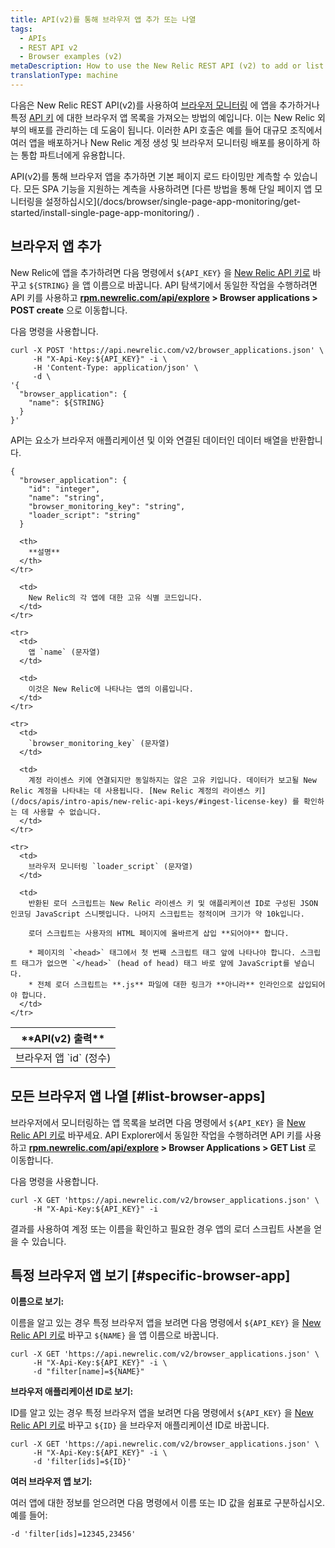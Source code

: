 ```yaml
---
title: API(v2)를 통해 브라우저 앱 추가 또는 나열
tags:
  - APIs
  - REST API v2
  - Browser examples (v2)
metaDescription: How to use the New Relic REST API (v2) to add or list browser apps.
translationType: machine
---
```


다음은 New Relic REST API(v2)를 사용하여 [브라우저 모니터링](/docs/browser/new-relic-browser/welcome-new-relic-browser/new-relic-browser) 에 앱을 추가하거나 특정 [API 키](/docs/apis/rest-api-v2/requirements/api-keys) 에 대한 브라우저 앱 목록을 가져오는 방법의 예입니다. 이는 New Relic 외부의 배포를 관리하는 데 도움이 됩니다. 이러한 API 호출은 예를 들어 대규모 조직에서 여러 앱을 배포하거나 New Relic 계정 생성 및 브라우저 모니터링 배포를 용이하게 하는 통합 파트너에게 유용합니다.

<Callout variant="important">
  API(v2)를 통해 브라우저 앱을 추가하면 기본 페이지 로드 타이밍만 계측할 수 있습니다. 모든 SPA 기능을 지원하는 계측을 사용하려면 [다른 방법을 통해 단일 페이지 앱 모니터링을 설정하십시오](/docs/browser/single-page-app-monitoring/get-started/install-single-page-app-monitoring/) .
</Callout>

## 브라우저 앱 추가

New Relic에 앱을 추가하려면 다음 명령에서 `${API_KEY}` 을 [New Relic API 키로](/docs/apis/rest-api-v2/requirements/api-keys#rest-api-key) 바꾸고 `${STRING}` 을 앱 이름으로 바꿉니다. API 탐색기에서 동일한 작업을 수행하려면 API 키를 사용하고 **[rpm.newrelic.com/api/explore](https://rpm.newrelic.com/api/explore) > Browser applications > POST create** 으로 이동합니다.

다음 명령을 사용합니다.

```
curl -X POST 'https://api.newrelic.com/v2/browser_applications.json' \
     -H "X-Api-Key:${API_KEY}" -i \
     -H 'Content-Type: application/json' \
     -d \
'{
  "browser_application": {
    "name": ${STRING}
  }
}'
```

API는 요소가 브라우저 애플리케이션 및 이와 연결된 데이터인 데이터 배열을 반환합니다.

```
{
  "browser_application": {
    "id": "integer",
    "name": "string",
    "browser_monitoring_key": "string",
    "loader_script": "string"
  }
```

<table>
  <thead>
    <tr>
      <th width={250}>
        **API(v2) 출력**
      </th>

      <th>
        **설명**
      </th>
    </tr>
  </thead>

  <tbody>
    <tr>
      <td>
        브라우저 앱 `id` (정수)
      </td>

      <td>
        New Relic의 각 앱에 대한 고유 식별 코드입니다.
      </td>
    </tr>

    <tr>
      <td>
        앱 `name` (문자열)
      </td>

      <td>
        이것은 New Relic에 나타나는 앱의 이름입니다.
      </td>
    </tr>

    <tr>
      <td>
        `browser_monitoring_key` (문자열)
      </td>

      <td>
        계정 라이센스 키에 연결되지만 동일하지는 않은 고유 키입니다. 데이터가 보고될 New Relic 계정을 나타내는 데 사용됩니다. [New Relic 계정의 라이센스 키](/docs/apis/intro-apis/new-relic-api-keys/#ingest-license-key) 를 확인하는 데 사용할 수 없습니다.
      </td>
    </tr>

    <tr>
      <td>
        브라우저 모니터링 `loader_script` (문자열)
      </td>

      <td>
        반환된 로더 스크립트는 New Relic 라이센스 키 및 애플리케이션 ID로 구성된 JSON 인코딩 JavaScript 스니펫입니다. 나머지 스크립트는 정적이며 크기가 약 10k입니다.

        로더 스크립트는 사용자의 HTML 페이지에 올바르게 삽입 **되어야** 합니다.

        * 페이지의 `<head>` 태그에서 첫 번째 스크립트 태그 앞에 나타나야 합니다. 스크립트 태그가 없으면 `</head>` (head of head) 태그 바로 앞에 JavaScript를 넣습니다.
        * 전체 로더 스크립트는 **.js** 파일에 대한 링크가 **아니라** 인라인으로 삽입되어야 합니다.
      </td>
    </tr>
  </tbody>
</table>

## 모든 브라우저 앱 나열 [#list-browser-apps]

브라우저에서 모니터링하는 앱 목록을 보려면 다음 명령에서 `${API_KEY}` 을 [New Relic API 키로](/docs/apis/rest-api-v2/requirements/api-keys#rest-api-key) 바꾸세요. API Explorer에서 동일한 작업을 수행하려면 API 키를 사용하고 **[rpm.newrelic.com/api/explore](https://rpm.newrelic.com/api/explore) > Browser Applications > GET List** 로 이동합니다.

다음 명령을 사용합니다.

```
curl -X GET 'https://api.newrelic.com/v2/browser_applications.json' \
     -H "X-Api-Key:${API_KEY}" -i
```

결과를 사용하여 계정 또는 이름을 확인하고 필요한 경우 앱의 로더 스크립트 사본을 얻을 수 있습니다.

## 특정 브라우저 앱 보기 [#specific-browser-app]

**이름으로 보기:**

이름을 알고 있는 경우 특정 브라우저 앱을 보려면 다음 명령에서 `${API_KEY}` 을 [New Relic API 키로](/docs/apis/rest-api-v2/requirements/api-keys#rest-api-key) 바꾸고 `${NAME}` 을 앱 이름으로 바꿉니다.

```
curl -X GET 'https://api.newrelic.com/v2/browser_applications.json' \
     -H "X-Api-Key:${API_KEY}" -i \
     -d "filter[name]=${NAME}"
```

**브라우저 애플리케이션 ID로 보기:**

ID를 알고 있는 경우 특정 브라우저 앱을 보려면 다음 명령에서 `${API_KEY}` 을 [New Relic API 키로](/docs/apis/rest-api-v2/requirements/api-keys#rest-api-key) 바꾸고 `${ID}` 을 브라우저 애플리케이션 ID로 바꿉니다.

```
curl -X GET 'https://api.newrelic.com/v2/browser_applications.json' \
     -H "X-Api-Key:${API_KEY}" -i \
     -d 'filter[ids]=${ID}'
```

**여러 브라우저 앱 보기:**

여러 앱에 대한 정보를 얻으려면 다음 명령에서 이름 또는 ID 값을 쉼표로 구분하십시오. 예를 들어:

```
-d 'filter[ids]=12345,23456'
```